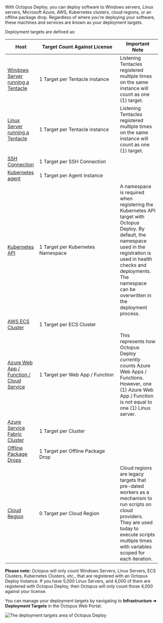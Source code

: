 
With Octopus Deploy, you can deploy software to Windows servers, Linux servers, Microsoft Azure, AWS, Kubernetes clusters, cloud regions, or an offline package drop. Regardless of where you're deploying your software, these machines and services are known as your deployment targets.

Deployment targets are defined as:

| Host                                                                                                         | <div style="width:250px">Target Count Against License</div> | Important Note                                                                                                                                                                                                                                                                                                                                                                                   |
| ------------------------------------------------------------------------------------------------------------ | ----------------------------------------------------------- | ------------------------------------------------------------------------------------------------------------------------------------------------------------------------------------------------------------------------------------------------------------------------------------------------------------------------------------------------------------------------------------------------ |
| [Windows Server running a Tentacle](/docs/infrastructure/deployment-targets/tentacle/windows)                | 1 Target per Tentacle instance                              | Listening Tentacles registered multiple times on the same instance will count as one (1) target.                                                                                                                                                                                                                                                                                                 |
| [Linux Server running a Tentacle](/docs/infrastructure/deployment-targets/tentacle/linux)                    | 1 Target per Tentacle instance                              | Listening Tentacles registered multiple times on the same instance will count as one (1) target.                                                                                                                                                                                                                                                                                                 |
| [SSH Connection](/docs/infrastructure/deployment-targets/linux/ssh-target)                                   | 1 Target per SSH Connection                                 |                                                                                                                                                                                                                                                                                                                                                                                                  |
| [Kubernetes agent](/docs/infrastructure/deployment-targets/kubernetes/kubernetes-agent)                              | 1 Target per Agent instance                           |                                                                                                                                                      |
| [Kubernetes API](/docs/infrastructure/deployment-targets/kubernetes/kubernetes-api)                              | 1 Target per Kubernetes Namespace                           | A namespace is required when registering the Kubernetes API target with Octopus Deploy. By default, the namespace used in the registration is used in health checks and deployments. The namespace can be overwritten in the deployment process.                                                                                                                                                    |
| [AWS ECS Cluster](/docs/infrastructure/deployment-targets/amazon-ecs-cluster-target)                         | 1 Target per ECS Cluster                                    |                                                                                                                                                                                                                                                                                                                                                                                                  |
| [Azure Web App / Function / Cloud Service](/docs/infrastructure/deployment-targets/azure/web-app-targets)    | 1 Target per Web App / Function                             | This represents how Octopus Deploy _currently_ counts Azure Web Apps / Functions. However, one (1) Azure Web App / Function is not equal to one (1) Linux server. |
| [Azure Service Fabric Cluster](/docs/infrastructure/deployment-targets/azure/service-fabric-cluster-targets) | 1 Target per Cluster                                        |                                                                                                                                                                                                                                                                                                                                                                                                  |
| [Offline Package Drops](/docs/infrastructure/deployment-targets/offline-package-drop)                        | 1 Target per Offline Package Drop                           |                                                                                                                                                                                                                                                                                                                                                                                                  |
| [Cloud Region](/docs/infrastructure/deployment-targets/cloud-regions)                                        | 0 Target per Cloud Region                                   | Cloud regions are legacy targets that pre-dated workers as a mechanism to run scripts on cloud providers. They are used today to execute scripts multiple times with variables scoped for each iteration.                                                                                                                                                                                        |

**Please note:** Octopus will only count Windows Servers, Linux Servers, ECS Clusters, Kubernetes Clusters, etc., that are registered with an Octopus Deploy Instance. If you have 5,000 Linux Servers, and 4,000 of them are registered with Octopus Deploy, then Octopus will only count those 4,000 against your license.

You can manage your deployment targets by navigating to **Infrastructure ➜ Deployment Targets** in the Octopus Web Portal:

<Image
  src="/docs/shared-content/concepts/images/deployment-targets.png"
  alt="The deployment targets area of Octopus Deploy"
/>
